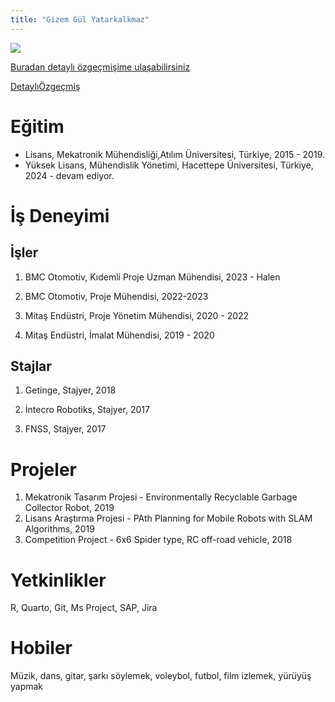 ```yaml
---
title: "Gizem Gül Yatarkalkmaz"
---
```


![](/docs/assets/images/gizemyatarkalkmaz_img.JPG){fig-align="center"}

[Buradan detaylı özgeçmişime ulaşabilirsiniz](https://www.linkedin.com/in/gizem-gul-y/)

[DetaylıÖzgeçmiş](docs/gizemyatarkalkmaz_cv.pdf)

# Eğitim

-   Lisans, Mekatronik Mühendisliği,Atılım Üniversitesi, Türkiye, 2015 - 2019.
-   Yüksek Lisans, Mühendislik Yönetimi, Hacettepe Üniversitesi, Türkiye, 2024 - devam ediyor.

# İş Deneyimi

## İşler

1.  BMC Otomotiv, Kıdemli Proje Uzman Mühendisi, 2023 - Halen

2.  BMC Otomotiv, Proje Mühendisi, 2022-2023

3.  Mitaş Endüstri, Proje Yönetim Mühendisi, 2020 - 2022

4.  Mitaş Endüstri, İmalat Mühendisi, 2019 - 2020

## Stajlar

1.  Getinge, Stajyer, 2018

2.  İntecro Robotiks, Stajyer, 2017

3.  FNSS, Stajyer, 2017

# Projeler

1.  Mekatronik Tasarım Projesi - Environmentally Recyclable Garbage Collector Robot, 2019
2.  Lisans Araştırma Projesi - PAth Planning for Mobile Robots with SLAM Algorithms, 2019
3.  Competition Project - 6x6 Spider type, RC off-road vehicle, 2018

# Yetkinlikler

R, Quarto, Git, Ms Project, SAP, Jira

# Hobiler

Müzik, dans, gitar, şarkı söylemek, voleybol, futbol, film izlemek, yürüyüş yapmak
